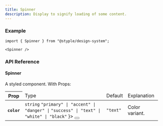 ```yaml
---
title: Spinner
description: Display to signify loading of some content.
---
```


### Example

<Preview>
  <Spinner />
</Preview>

```tsx outline=true
import { Spinner } from "@styple/design-system";

<Spinner />
```

### API Reference

#### Spinner

A styled component. With Props: 

<Table>
  <Thead>
    <Tr>
      <Th>Prop</Th>
      <Td>Type</Td>
      <Td>Default</Td>
      <Td>Explanation</Td>
    </Tr>
  </Thead>
  <Tbody>
    <Tr>
      <Th>
        <Code>color</Code>
      </Th>
      <Td>
        <Code color="normal">string</Code>
        <Popover content={
          <Flex css={{
            flexDirection: "column"
          }}>
            <Code color="normal">"primary" | "accent" | "danger" |</Code>
            <Code color="normal">"success" | "text" |</Code>
            <Code color="normal">"white" | "black"</Code>
          </Flex>
        }>
          <Button highlight size="circle" css={{
            size: "24px",
            p: 0,
            ml: "$xs",
            lineHeight: 0
          }}><Info size={16} style={{ verticalAlign: "middle" }} /></Button>
        </Popover>
      </Td>
      <Td><Code color="normal">"text"</Code></Td>
      <Td><Text>Color variant.</Text></Td>
    </Tr>
  </Tbody>
</Table>